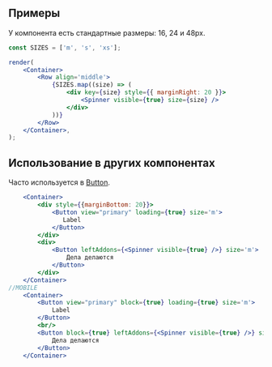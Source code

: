 ## Примеры

У компонента есть стандартные размеры: 16, 24 и 48px.

```jsx live
const SIZES = ['m', 's', 'xs'];

render(
    <Container>
        <Row align='middle'>
            {SIZES.map((size) => (
                <div key={size} style={{ marginRight: 20 }}>
                    <Spinner visible={true} size={size} />
                </div>
            ))}
        </Row>
    </Container>,
);
```

## Использование в других компонентах

Часто используется в [Button](/docs/button--button).

```jsx live
    <Container>
        <div style={{marginBottom: 20}}>
            <Button view="primary" loading={true} size='m'>
               Label
            </Button>
        </div>
        <div>
            <Button leftAddons={<Spinner visible={true} />} size='m'>
                Дела делаются
            </Button>
        </div>
    </Container>
//MOBILE
    <Container>
        <Button view="primary" block={true} loading={true} size='m'>
            Label
        </Button>
        <br/>
        <Button block={true} leftAddons={<Spinner visible={true} />} size='m'>
            Дела делаются
        </Button>
    </Container>
```
